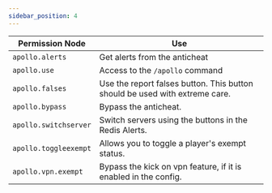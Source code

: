 ```yaml
---
sidebar_position: 4
---
```


| Permission Node                           | Use                                                                                     |
| ------------------------------------------|---------------------------------------------------------------------------------------- |
| `apollo.alerts`                           | Get alerts from the anticheat                                                           |
| `apollo.use`                              | Access to the `/apollo` command                                                         |
| `apollo.falses`                           | Use the report falses button. This button should be used with extreme care.             |
| `apollo.bypass`                           | Bypass the anticheat.                                                                   |
| `apollo.switchserver`                     | Switch servers using the buttons in the Redis Alerts.                                   |
| `apollo.toggleexempt`                     | Allows you to toggle a player's exempt status.                                          |
| `apollo.vpn.exempt`                       | Bypass the kick on vpn feature, if it is enabled in the config.                         |
